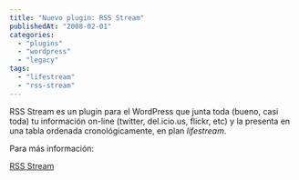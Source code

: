 ```yaml
---
title: "Nuevo plugin: RSS Stream"
publishedAt: "2008-02-01"
categories: 
  - "plugins"
  - "wordpress"
  - "legacy"
tags: 
  - "lifestream"
  - "rss-stream"
---
```


RSS Stream es un plugin para el WordPress que junta toda (bueno, casi toda) tu información on-line (twitter, del.icio.us, flickr, etc) y la presenta en una tabla ordenada cronológicamente, en plan _lifestream_.

Para más información:

[RSS Stream](http://rick.jinlabs.com/code/rss-stream)
